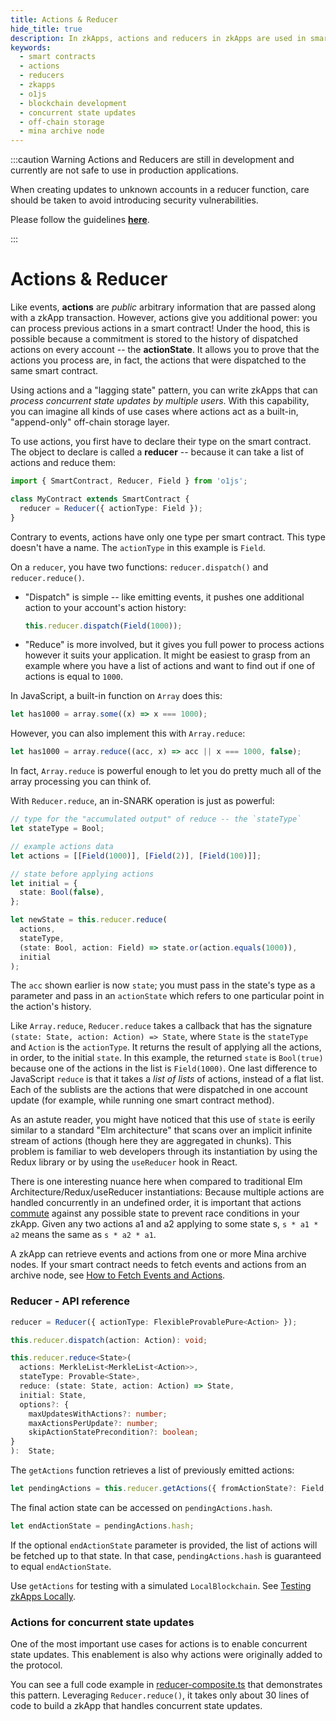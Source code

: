 ```yaml
---
title: Actions & Reducer
hide_title: true
description: In zkApps, actions and reducers in zkApps are used in smart contract development to enable concurrent state updates and act as an off-chain storage layer.
keywords:
  - smart contracts
  - actions
  - reducers
  - zkapps
  - o1js
  - blockchain development
  - concurrent state updates
  - off-chain storage
  - mina archive node
---
```


:::caution Warning
Actions and Reducers are still in development and currently are not safe to use in production applications. 

When creating updates to unknown accounts in a reducer function, care should be taken to avoid introducing security vulnerabilities.

Please follow the guidelines [**here**](/zkapps/writing-a-zkapp/introduction-to-zkapps/secure-zkapps#best-practices-for-zkapp-security).

:::

# Actions & Reducer

Like events, **actions** are _public_ arbitrary information that are passed along with a zkApp transaction. However, actions give you additional power: you can process previous actions in a smart contract! Under the hood, this is possible because a commitment is stored to the history of dispatched actions on every account -- the **actionState**. It allows you to prove that the actions you process are, in fact, the actions that were dispatched to the same smart contract.

Using actions and a "lagging state" pattern, you can write zkApps that can _process concurrent state updates by multiple users_. With this capability, you can imagine all kinds of use cases where actions act as a built-in, "append-only" off-chain storage layer.

To use actions, you first have to declare their type on the smart contract. The object to declare is called a **reducer** -- because it can take a list of actions and reduce them:

```ts
import { SmartContract, Reducer, Field } from 'o1js';

class MyContract extends SmartContract {
  reducer = Reducer({ actionType: Field });
}
```

Contrary to events, actions have only one type per smart contract. This type doesn't have a name. The `actionType` in this example is `Field`.

On a `reducer`, you have two functions: `reducer.dispatch()` and `reducer.reduce()`.

- "Dispatch" is simple -- like emitting events, it pushes one additional action to your account's action history:

  ```ts
  this.reducer.dispatch(Field(1000));
  ```

- "Reduce" is more involved, but it gives you full power to process actions however it suits your application. It might be easiest to grasp from an example where you have a list of actions and want to find out if one of actions is equal to `1000`.

In JavaScript, a built-in function on `Array` does this:

```ts
let has1000 = array.some((x) => x === 1000);
```

However, you can also implement this with `Array.reduce`:

```ts
let has1000 = array.reduce((acc, x) => acc || x === 1000, false);
```

In fact, `Array.reduce` is powerful enough to let you do pretty much all of the array processing you can think of.

With `Reducer.reduce`, an in-SNARK operation is just as powerful:

```ts
// type for the "accumulated output" of reduce -- the `stateType`
let stateType = Bool;

// example actions data
let actions = [[Field(1000)], [Field(2)], [Field(100)]];

// state before applying actions
let initial = {
  state: Bool(false),
};

let newState = this.reducer.reduce(
  actions,
  stateType,
  (state: Bool, action: Field) => state.or(action.equals(1000)),
  initial
);
```

The `acc` shown earlier is now `state`; you must pass in the state's type as a parameter and pass in an `actionState` which refers to one particular point in the action's history.

Like `Array.reduce`, `Reducer.reduce` takes a callback that has the signature `(state: State, action: Action) => State`, where `State` is the `stateType` and `Action` is the `actionType`. It returns the result of applying all the actions, in order, to the initial `state`. In this example, the returned `state` is `Bool(true)` because one of the actions in the list is `Field(1000)`. One last difference to JavaScript `reduce` is that it takes a _list of lists_ of actions, instead of a flat list. Each of the sublists are the actions that were dispatched in one account update (for example, while running one smart contract method).

As an astute reader, you might have noticed that this use of `state` is eerily similar to a standard "Elm architecture" that scans over an implicit infinite stream of actions (though here they are aggregated in chunks). This problem is familiar to web developers through its instantiation by using the Redux library or by using the `useReducer` hook in React.

There is one interesting nuance here when compared to traditional Elm Architecture/Redux/useReducer instantiations: Because multiple actions are handled concurrently in an undefined order, it is important that actions [commute](https://en.wikipedia.org/wiki/Commutative_property) against any possible state to prevent race conditions in your zkApp. Given any two actions a1 and a2 applying to some state s, `s * a1 * a2` means the same as `s * a2 * a1`.

A zkApp can retrieve events and actions from one or more Mina archive nodes. If your smart contract needs to fetch events and actions from an archive node, see [How to Fetch Events and Actions](fetch-events-and-actions).

### Reducer - API reference

```ts
reducer = Reducer({ actionType: FlexibleProvablePure<Action> });

this.reducer.dispatch(action: Action): void;

this.reducer.reduce<State>(
  actions: MerkleList<MerkleList<Action>>,
  stateType: Provable<State>,
  reduce: (state: State, action: Action) => State,
  initial: State,
  options?: {
    maxUpdatesWithActions?: number;
    maxActionsPerUpdate?: number;
    skipActionStatePrecondition?: boolean;
}
):  State;


```

The `getActions` function retrieves a list of previously emitted actions:

```ts
let pendingActions = this.reducer.getActions({ fromActionState?: Field, endActionState?: Field }): MerkleList<MerkleList<Action>>;
```
The final action state can be accessed on `pendingActions.hash`. 

```ts
let endActionState = pendingActions.hash;
```
If the optional `endActionState` parameter is provided, the list of actions will be fetched up to that state.
In that case, `pendingActions.hash` is guaranteed to equal `endActionState`.

Use `getActions` for testing with a simulated `LocalBlockchain`. See [Testing zkApps Locally](/zkapps/writing-a-zkapp/introduction-to-zkapps/testing-zkapps-locally).

### Actions for concurrent state updates

One of the most important use cases for actions is to enable concurrent state updates. This enablement is also why actions were originally added to the protocol.

You can see a full code example in [reducer-composite.ts](https://github.com/o1-labs/o1js/blob/main/src/examples/zkapps/reducer/reducer-composite.ts) that demonstrates this pattern. Leveraging `Reducer.reduce()`, it takes only about 30 lines of code to build a zkApp that handles concurrent state updates.
